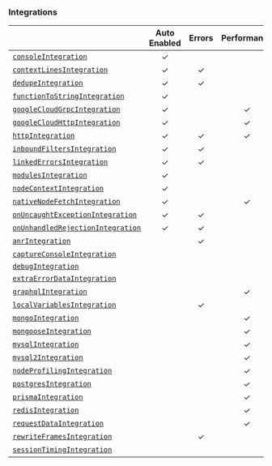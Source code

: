 ### Integrations

|                                                           | **Auto Enabled** | **Errors** | **Performance** | **Additional Context** |
| --------------------------------------------------------- | :--------------: | :--------: | :-------------: | :--------------------: |
| [`consoleIntegration`](./console)                         |        ✓         |            |                 |           ✓            |
| [`contextLinesIntegration`](./contextlines)               |        ✓         |     ✓      |                 |                        |
| [`dedupeIntegration`](./dedupe)                           |        ✓         |     ✓      |                 |                        |
| [`functionToStringIntegration`](./functiontostring)       |        ✓         |            |                 |                        |
| [`googleCloudGrpcIntegration`](./googlecloudgrpc)         |        ✓         |            |        ✓        |                        |
| [`googleCloudHttpIntegration`](./googlecloudhttp)         |        ✓         |            |        ✓        |                        |
| [`httpIntegration`](./http)                               |        ✓         |     ✓      |        ✓        |           ✓            |
| [`inboundFiltersIntegration`](./inboundfilters)           |        ✓         |     ✓      |                 |                        |
| [`linkedErrorsIntegration`](./linkederrors)               |        ✓         |     ✓      |                 |                        |
| [`modulesIntegration`](./modules)                         |        ✓         |            |                 |           ✓            |
| [`nodeContextIntegration`](./nodecontext)                 |        ✓         |            |                 |           ✓            |
| [`nativeNodeFetchIntegration`](./nodefetch)               |        ✓         |            |        ✓        |           ✓            |
| [`onUncaughtExceptionIntegration`](./onuncaughtexception) |        ✓         |     ✓      |                 |                        |
| [`onUnhandledRejectionIntegration`](./unhandledrejection) |        ✓         |     ✓      |                 |                        |
| [`anrIntegration`](./anr)                                 |                  |     ✓      |                 |                        |
| [`captureConsoleIntegration`](./captureconsole)           |                  |            |                 |           ✓            |
| [`debugIntegration`](./debug)                             |                  |            |                 |                        |
| [`extraErrorDataIntegration`](./extraerrordata)           |                  |            |                 |           ✓            |
| [`graphqlIntegration`](./graphql)                         |                  |            |        ✓        |                        |
| [`localVariablesIntegration`](./localvariables)           |                  |     ✓      |                 |                        |
| [`mongoIntegration`](./mongo)                             |                  |            |        ✓        |                        |
| [`mongooseIntegration`](./mongoose)                       |                  |            |        ✓        |                        |
| [`mysqlIntegration`](./mysql)                             |                  |            |        ✓        |                        |
| [`mysql2Integration`](./mysql2)                           |                  |            |        ✓        |                        |
| [`nodeProfilingIntegration`](./nodeprofiling)             |                  |            |        ✓        |                        |
| [`postgresIntegration`](./postgres)                       |                  |            |        ✓        |                        |
| [`prismaIntegration`](./prisma)                           |                  |            |        ✓        |                        |
| [`redisIntegration`](./redis)                             |                  |            |        ✓        |                        |
| [`requestDataIntegration`](./requestdata)                 |                  |            |        ✓        |                        |
| [`rewriteFramesIntegration`](./rewriteframes)             |                  |     ✓      |                 |                        |
| [`sessionTimingIntegration`](./sessiontiming)             |                  |            |                 |           ✓            |
